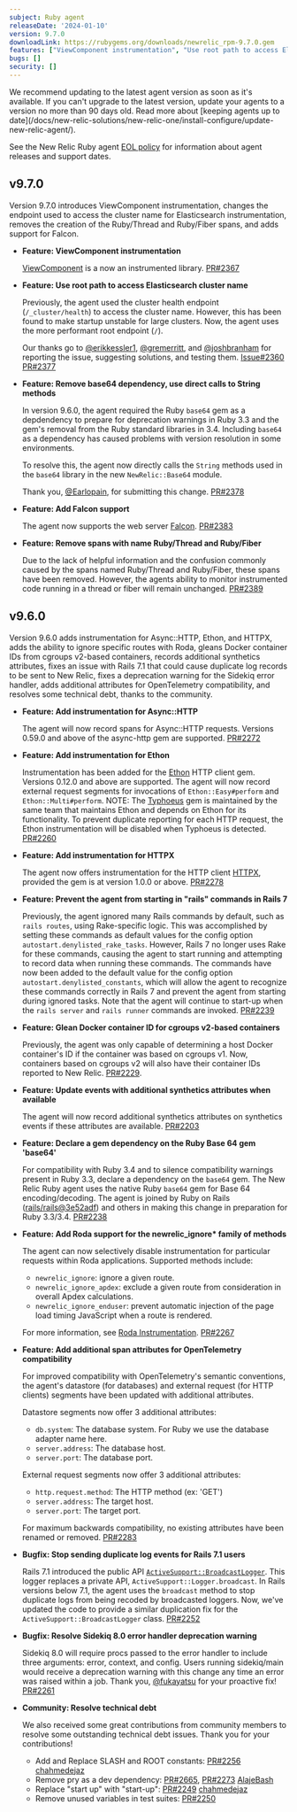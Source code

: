 ```yaml
---
subject: Ruby agent
releaseDate: '2024-01-10'
version: 9.7.0
downloadLink: https://rubygems.org/downloads/newrelic_rpm-9.7.0.gem
features: ["ViewComponent instrumentation", "Use root path to access Elasticsearch cluster name", "Remove base64 dependency, use direct calls to String methods", "Add Falcon support", "Remove spans with name Ruby/Thread and Ruby/Fiber"]
bugs: []
security: []
---
```


<Callout variant="important">
  We recommend updating to the latest agent version as soon as it's available. If you can't upgrade to the latest version, update your agents to a version no more than 90 days old. Read more about [keeping agents up to date](/docs/new-relic-solutions/new-relic-one/install-configure/update-new-relic-agent/).

  See the New Relic Ruby agent [EOL policy](https://docs.newrelic.com/docs/apm/agents/ruby-agent/getting-started/ruby-agent-eol-policy/) for information about agent releases and support dates.
</Callout>

## v9.7.0

Version 9.7.0 introduces ViewComponent instrumentation, changes the endpoint used to access the cluster name for Elasticsearch instrumentation, removes the creation of the Ruby/Thread and Ruby/Fiber spans, and adds support for Falcon.

- **Feature: ViewComponent instrumentation**

  [ViewComponent](https://viewcomponent.org/) is a now an instrumented library. [PR#2367](https://github.com/newrelic/newrelic-ruby-agent/pull/2367) 

- **Feature: Use root path to access Elasticsearch cluster name**

  Previously, the agent used the cluster health endpoint (`/_cluster/health`) to access the cluster name. However, this has been found to make startup unstable for large clusters. Now, the agent uses the more performant root endpoint (`/`).

  Our thanks go to [@erikkessler1](https://github.com/erikkessler1), [@gremerritt](https://github.com/gremerritt), and [@joshbranham](https://github.com/joshbranham) for reporting the issue, suggesting solutions, and testing them. [Issue#2360](https://github.com/newrelic/newrelic-ruby-agent/issues/2360) [PR#2377](https://github.com/newrelic/newrelic-ruby-agent/pull/2377)

- **Feature: Remove base64 dependency, use direct calls to String methods**

  In version 9.6.0, the agent required the Ruby `base64` gem as a depdendency to prepare for deprecation warnings in Ruby 3.3 and the gem's removal from the Ruby standard libraries in 3.4. Including `base64` as a dependency has caused problems with version resolution in some environments.

  To resolve this, the agent now directly calls the `String` methods used in the `base64` library in the new `NewRelic::Base64` module.

  Thank you, [@Earlopain](https://github.com/Earlopain), for submitting this change. [PR#2378](https://github.com/newrelic/newrelic-ruby-agent/pull/2378)

- **Feature: Add Falcon support**

  The agent now supports the web server [Falcon](https://socketry.github.io/falcon/). [PR#2383](https://github.com/newrelic/newrelic-ruby-agent/pull/2383)

- **Feature: Remove spans with name Ruby/Thread and Ruby/Fiber**

  Due to the lack of helpful information and the confusion commonly caused by the spans named Ruby/Thread and Ruby/Fiber, these spans have been removed. However, the agents ability to monitor instrumented code running in a thread or fiber will remain unchanged. [PR#2389](https://github.com/newrelic/newrelic-ruby-agent/pull/2389)

## v9.6.0

Version 9.6.0 adds instrumentation for Async::HTTP, Ethon, and HTTPX, adds the ability to ignore specific routes with Roda, gleans Docker container IDs from cgroups v2-based containers, records additional synthetics attributes, fixes an issue with Rails 7.1 that could cause duplicate log records to be sent to New Relic, fixes a deprecation warning for the Sidekiq error handler, adds additional attributes for OpenTelemetry compatibility, and resolves some technical debt, thanks to the community.

- **Feature: Add instrumentation for Async::HTTP**

  The agent will now record spans for Async::HTTP requests. Versions 0.59.0 and above of the async-http gem are supported. [PR#2272](https://github.com/newrelic/newrelic-ruby-agent/pull/2272)

- **Feature: Add instrumentation for Ethon**

  Instrumentation has been added for the [Ethon](https://github.com/typhoeus/ethon) HTTP client gem. Versions 0.12.0 and above are supported. The agent will now record external request segments for invocations of `Ethon::Easy#perform` and `Ethon::Multi#perform`. NOTE: The [Typhoeus](https://github.com/typhoeus/typhoeus) gem is maintained by the same team that maintains Ethon and depends on Ethon for its functionality. To prevent duplicate reporting for each HTTP request, the Ethon instrumentation will be disabled when Typhoeus is detected. [PR#2260](https://github.com/newrelic/newrelic-ruby-agent/pull/2260)

- **Feature: Add instrumentation for HTTPX**

  The agent now offers instrumentation for the HTTP client [HTTPX](https://honeyryderchuck.gitlab.io/httpx/), provided the gem is at version 1.0.0 or above. [PR#2278](https://github.com/newrelic/newrelic-ruby-agent/pull/2278)

- **Feature: Prevent the agent from starting in "rails" commands in Rails 7**

  Previously, the agent ignored many Rails commands by default, such as `rails routes`, using Rake-specific logic. This was accomplished by setting these commands as default values for the config option `autostart.denylisted_rake_tasks`. However, Rails 7 no longer uses Rake for these commands, causing the agent to start running and attempting to record data when running these commands. The commands have now been added to the default value for the config option `autostart.denylisted_constants`, which will allow the agent to recognize these commands correctly in Rails 7 and prevent the agent from starting during ignored tasks. Note that the agent will continue to start-up when the `rails server` and `rails runner` commands are invoked. [PR#2239](https://github.com/newrelic/newrelic-ruby-agent/pull/2239)

- **Feature: Glean Docker container ID for cgroups v2-based containers**

  Previously, the agent was only capable of determining a host Docker container's ID if the container was based on cgroups v1. Now, containers based on cgroups v2 will also have their container IDs reported to New Relic. [PR#2229](https://github.com/newrelic/newrelic-ruby-agent/issues/2229).

- **Feature: Update events with additional synthetics attributes when available**

  The agent will now record additional synthetics attributes on synthetics events if these attributes are available.  [PR#2203](https://github.com/newrelic/newrelic-ruby-agent/pull/2203)

- **Feature: Declare a gem dependency on the Ruby Base 64 gem 'base64'**

  For compatibility with Ruby 3.4 and to silence compatibility warnings present in Ruby 3.3, declare a dependency on the `base64` gem. The New Relic Ruby agent uses the native Ruby `base64` gem for Base 64 encoding/decoding. The agent is joined by Ruby on Rails ([rails/rails@3e52adf](https://github.com/rails/rails/commit/3e52adf28e90af490f7e3bdc4bcc85618a4e0867)) and others in making this change in preparation for Ruby 3.3/3.4. [PR#2238](https://github.com/newrelic/newrelic-ruby-agent/pull/2238)

- **Feature: Add Roda support for the newrelic_ignore\* family of methods**

  The agent can now selectively disable instrumentation for particular requests within Roda applications. Supported methods include:
  - `newrelic_ignore`: ignore a given route.
  - `newrelic_ignore_apdex`: exclude a given route from consideration in overall Apdex calculations.
  - `newrelic_ignore_enduser`: prevent automatic injection of the page load timing JavaScript when a route is rendered.

  For more information, see [Roda Instrumentation](https://docs.newrelic.com/docs/apm/agents/ruby-agent/instrumented-gems/roda-instrumentation/). [PR#2267](https://github.com/newrelic/newrelic-ruby-agent/pull/2267)

- **Feature: Add additional span attributes for OpenTelemetry compatibility**

  For improved compatibility with OpenTelemetry's semantic conventions, the agent's datastore (for databases) and external request (for HTTP clients) segments have been updated with additional attributes.

  Datastore segments now offer 3 additional attributes:
  - `db.system`: The database system. For Ruby we use the database adapter name here.
  - `server.address`: The database host.
  - `server.port`: The database port.

  External request segments now offer 3 additional attributes:
  - `http.request.method`: The HTTP method (ex: 'GET')
  - `server.address`: The target host.
  - `server.port`: The target port.

  For maximum backwards compatibility, no existing attributes have been renamed or removed. [PR#2283](https://github.com/newrelic/newrelic-ruby-agent/pull/2283)

- **Bugfix: Stop sending duplicate log events for Rails 7.1 users**

  Rails 7.1 introduced the public API [`ActiveSupport::BroadcastLogger`](https://api.rubyonrails.org/classes/ActiveSupport/BroadcastLogger.html). This logger replaces a private API, `ActiveSupport::Logger.broadcast`. In Rails versions below 7.1, the agent uses the `broadcast` method to stop duplicate logs from being recoded by broadcasted loggers. Now, we've updated the code to provide a similar duplication fix for the `ActiveSupport::BroadcastLogger` class. [PR#2252](https://github.com/newrelic/newrelic-ruby-agent/pull/2252)

- **Bugfix: Resolve Sidekiq 8.0 error handler deprecation warning**

  Sidekiq 8.0 will require procs passed to the error handler to include three arguments: error, context, and config. Users running sidekiq/main would receive a deprecation warning with this change any time an error was raised within a job. Thank you, [@fukayatsu](https://github.com/fukayatsu) for your proactive fix! [PR#2261](https://github.com/newrelic/newrelic-ruby-agent/pull/2261)

- **Community: Resolve technical debt**

  We also received some great contributions from community members to resolve some outstanding technical debt issues. Thank you for your contributions!
    * Add and Replace SLASH and ROOT constants: [PR#2256](https://github.com/newrelic/newrelic-ruby-agent/pull/2256) [chahmedejaz](https://github.com/chahmedejaz)
    * Remove pry as a dev dependency: [PR#2665](https://github.com/newrelic/newrelic-ruby-agent/pull/2265), [PR#2273](https://github.com/newrelic/newrelic-ruby-agent/pull/2273) [AlajeBash](https://github.com/AlajeBash)
    * Replace "start up" with "start-up": [PR#2249](https://github.com/newrelic/newrelic-ruby-agent/pull/2249) [chahmedejaz](https://github.com/chahmedejaz)
    * Remove unused variables in test suites: [PR#2250](https://github.com/newrelic/newrelic-ruby-agent/pull/2250)



